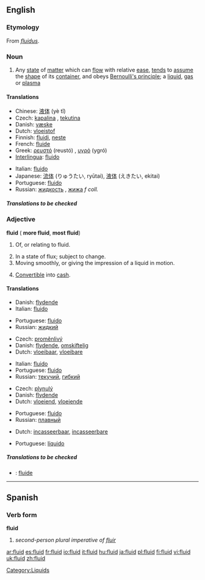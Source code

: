 ==English==

===Etymology===
From {{L.}} ''[[fluidus]]''.

===Noun===
{{wikipedia}}
{{en-noun|s|-}}

# Any [[state]] of [[matter]] which can [[flow]] with relative [[ease]], [[tend]]s to [[assume]] the [[shape]] of its [[container]], and obeys [[Bernoulli's principle]]; a [[liquid]], [[gas]] or [[plasma]]

====Translations====
{{top}}
*Chinese: [[液体]] (yè tǐ)
*Czech: [[kapalina]] {{f}}, [[tekutina]] {{f}}
*Danish: [[væske]] {{c}}
*Dutch: [[vloeistof]] {{f}}
*Finnish: [[fluidi]], [[neste]]
*French: [[fluide]] {{m}}
*Greek: [[ρευστό]] (reustó) {{n}}, [[υγρό]] (ygró) {{n}}
*[[Interlingua]]: [[fluido#Interlingua|fluido]]
{{mid}}
*Italian: [[fluido#Italian|fluido]] {{m}}
*Japanese: [[流体]] (りゅうたい, ryūtai), [[液体]] (えきたい, ekitai)
*Portuguese: [[fluido#Portuguese|fluido]] {{m}}
*Russian: [[жидкость]] {{f}}, [[жижа]] ''f coll.''
{{bottom}}

=====Translations to be checked=====

===Adjective===
'''fluid''' ({{compar}} '''more fluid''', {{superl}} '''most fluid''')

# {{not comparable}} Of, or relating to fluid.
# In a state of flux; subject to change.
# Moving smoothly, or giving the impression of a liquid in motion.
# {{context|of an asset}} [[Convertible]] into [[cash]].

====Translations====

{{trans-top|of or relating to fluid}}
*Danish: [[flydende]]
*Italian: [[fluido]]
{{trans-mid}}
*Portuguese: [[fluido]]
*Russian: [[жидкий]]
{{trans-bottom}}

{{trans-top|in a state of flux; subject to change}}
*Czech: [[proměnlivý]]
*Danish: [[flydende]], [[omskiftelig]]
*Dutch: [[vloeibaar]], [[vloeibare]]
{{trans-mid}}
*Italian: [[fluido]]
*Portuguese: [[fluido]]
*Russian: [[текучий]], [[гибкий]]
{{trans-bottom}}

{{trans-top|moving smoothly}}
*Czech: [[plynulý]]
*Danish: [[flydende]]
*Dutch: [[vloeiend]], [[vloeiende]]
{{trans-mid}}
*Portuguese: [[fluido]]
*Russian: [[плавный]]
{{trans-bottom}}

{{trans-top|convertible into cash}}
*Dutch: [[incasseerbaar]], [[incasseerbare]]
{{trans-mid}}
*Portuguese: [[líquido]]
{{trans-bottom}}

=====Translations to be checked=====
<!--Remove this section once all of the translations below have been moved into the tables above.-->
{{checktrans}}

*{{ttbc|Interlingua}}: [[fluide]]

----

==Spanish==

===Verb form===
'''fluid'''

# ''second-person plural imperative of [[fluir]]''

[[Category:Liquids]]

[[ar:fluid]]
[[es:fluid]]
[[fr:fluid]]
[[io:fluid]]
[[it:fluid]]
[[hu:fluid]]
[[ja:fluid]]
[[pl:fluid]]
[[fi:fluid]]
[[vi:fluid]]
[[uk:fluid]]
[[zh:fluid]]